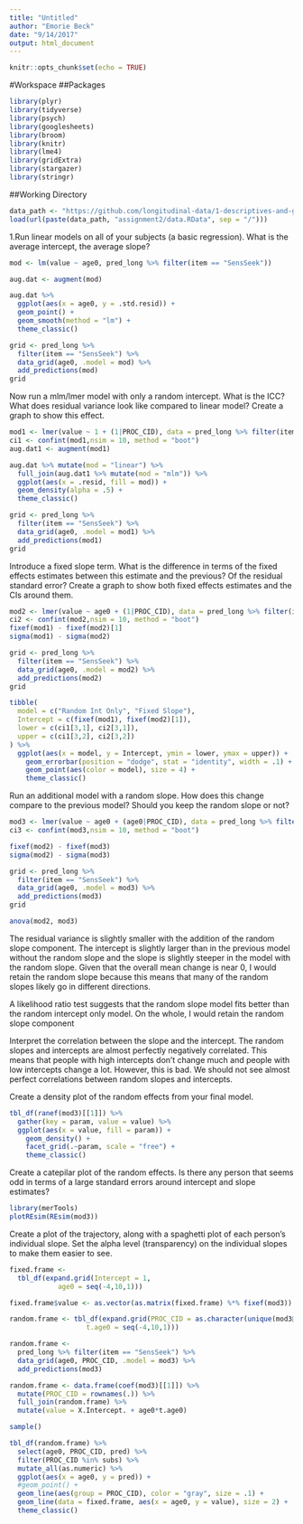 ```yaml
---
title: "Untitled"
author: "Emorie Beck"
date: "9/14/2017"
output: html_document
---
```


```r
knitr::opts_chunk$set(echo = TRUE)
```

#Workspace
##Packages

```r
library(plyr)
library(tidyverse)
library(psych)
library(googlesheets)
library(broom)
library(knitr)
library(lme4)
library(gridExtra)
library(stargazer)
library(stringr)
```

##Working Directory
```r
data_path <- "https://github.com/longitudinal-data/1-descriptives-and-graphs-emoriebeck/raw/master"
load(url(paste(data_path, "assignment2/data.RData", sep = "/")))
```

1.Run linear models on all of your subjects (a basic regression). What is the average intercept, the average slope?

```r
mod <- lm(value ~ age0, pred_long %>% filter(item == "SensSeek"))

aug.dat <- augment(mod)

aug.dat %>%
  ggplot(aes(x = age0, y = .std.resid)) +
  geom_point() +
  geom_smooth(method = "lm") +
  theme_classic()

grid <- pred_long %>% 
  filter(item == "SensSeek") %>%
  data_grid(age0, .model = mod) %>% 
  add_predictions(mod)
grid
```

Now run a mlm/lmer model with only a random intercept. What is the ICC? What does residual variance look like compared to linear model? Create a graph to show this effect.

```r

mod1 <- lmer(value ~ 1 + (1|PROC_CID), data = pred_long %>% filter(item == "SensSeek"))
ci1 <- confint(mod1,nsim = 10, method = "boot")
aug.dat1 <- augment(mod1)

aug.dat %>% mutate(mod = "linear") %>%
  full_join(aug.dat1 %>% mutate(mod = "mlm")) %>%
  ggplot(aes(x = .resid, fill = mod)) +
  geom_density(alpha = .5) +
  theme_classic()

grid <- pred_long %>% 
  filter(item == "SensSeek") %>%
  data_grid(age0, .model = mod1) %>% 
  add_predictions(mod1)
grid
```


Introduce a fixed slope term. What is the difference in terms of the fixed effects estimates between this estimate and the previous? Of the residual standard error? Create a graph to show both fixed effects estimates and the CIs around them.

```r
mod2 <- lmer(value ~ age0 + (1|PROC_CID), data = pred_long %>% filter(item == "SensSeek"))
ci2 <- confint(mod2,nsim = 10, method = "boot")
fixef(mod1) - fixef(mod2)[1]
sigma(mod1) - sigma(mod2)

grid <- pred_long %>% 
  filter(item == "SensSeek") %>%
  data_grid(age0, .model = mod2) %>% 
  add_predictions(mod2)
grid

tibble(
  model = c("Random Int Only", "Fixed Slope"),
  Intercept = c(fixef(mod1), fixef(mod2)[1]),
  lower = c(ci1[3,1], ci2[3,1]),
  upper = c(ci1[3,2], ci2[3,2])
) %>%
  ggplot(aes(x = model, y = Intercept, ymin = lower, ymax = upper)) +
    geom_errorbar(position = "dodge", stat = "identity", width = .1) +
    geom_point(aes(color = model), size = 4) +
    theme_classic()
```


Run an additional model with a random slope. How does this change compare to the previous model? Should you keep the random slope or not?

```r
mod3 <- lmer(value ~ age0 + (age0|PROC_CID), data = pred_long %>% filter(item == "SensSeek"))
ci3 <- confint(mod3,nsim = 10, method = "boot")

fixef(mod2) - fixef(mod3)
sigma(mod2) - sigma(mod3)

grid <- pred_long %>% 
  filter(item == "SensSeek") %>%
  data_grid(age0, .model = mod3) %>% 
  add_predictions(mod3)
grid

anova(mod2, mod3)
```
The residual variance is slightly smaller with the addition of the random slope component. The intercept is slightly larger than in the previous model without the random slope and the slope is slightly steeper in the model with the random slope. Given that the overall mean change is near 0, I would retain the random slope because this means that many of the random slopes likely go in different directions.

A likelihood ratio test suggests that the random slope model fits better than the random intercept only model. On the whole, I would retain the random slope component

Interpret the correlation between the slope and the intercept.
The random slopes and intercepts are almost perfectly negatively correlated. This means that people with high intercepts don't change much and people with low intercepts change a lot. However, this is bad. We should not see almost perfect correlations between random slopes and intercepts.  

Create a density plot of the random effects from your final model.
```r
tbl_df(ranef(mod3)[[1]]) %>%
  gather(key = param, value = value) %>%
  ggplot(aes(x = value, fill = param)) + 
    geom_density() +
    facet_grid(.~param, scale = "free") +
    theme_classic()
```


Create a catepilar plot of the random effects. Is there any person that seems odd in terms of a large standard errors around intercept and slope estimates?

```r
library(merTools)
plotREsim(REsim(mod3))
```


Create a plot of the trajectory, along with a spaghetti plot of each person’s individual slope. Set the alpha level (transparency) on the individual slopes to make them easier to see.

```r
fixed.frame <- 
  tbl_df(expand.grid(Intercept = 1, 
            age0 = seq(-4,10,1)))

fixed.frame$value <- as.vector(as.matrix(fixed.frame) %*% fixef(mod3))

random.frame <- tbl_df(expand.grid(PROC_CID = as.character(unique(mod3@frame$PROC_CID)),
                   t.age0 = seq(-4,10,1)))

random.frame <-
  pred_long %>% filter(item == "SensSeek") %>%
  data_grid(age0, PROC_CID, .model = mod3) %>% 
  add_predictions(mod3)

random.frame <- data.frame(coef(mod3)[[1]]) %>% 
  mutate(PROC_CID = rownames(.)) %>%
  full_join(random.frame) %>%
  mutate(value = X.Intercept. + age0*t.age0)

sample()

tbl_df(random.frame) %>%
  select(age0, PROC_CID, pred) %>%
  filter(PROC_CID %in% subs) %>%
  mutate_all(as.numeric) %>%
  ggplot(aes(x = age0, y = pred)) + 
  #geom_point() +
  geom_line(aes(group = PROC_CID), color = "gray", size = .1) +
  geom_line(data = fixed.frame, aes(x = age0, y = value), size = 2) +
  theme_classic()
```
